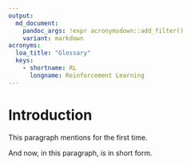 ```yaml
---
output:
  md_document:
    pandoc_args: !expr acronymsdown::add_filter()
    variant: markdown
acronyms:
  loa_title: "Glossary"
  keys:
    - shortname: RL
      longname: Reinforcement Learning
---
```


# Introduction {#intro}

This paragraph mentions \acr{RL} for the first time.

And now, in this paragraph, \acr{RL} is in short form.
